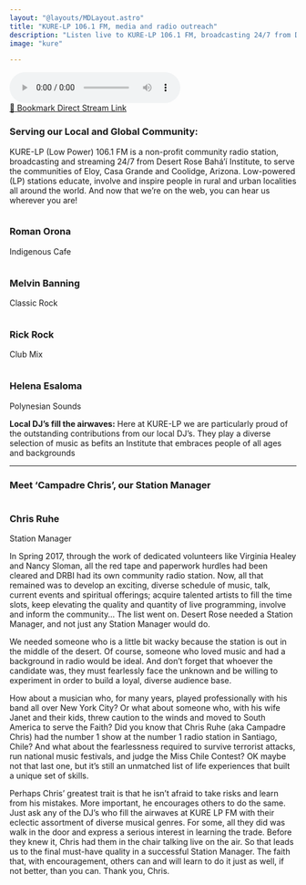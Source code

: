 ```yaml
---
layout: "@layouts/MDLayout.astro"
title: "KURE-LP 106.1 FM, media and radio outreach"
description: "Listen live to KURE-LP 106.1 FM, broadcasting 24/7 from Desert Rose Bahá'í Institute in Arizona. Our community radio station serves Eloy, Casa Grande, and Coolidge with diverse programming and global reach through online streaming."
image: "kure"

---
```





<audio controls autoPlay className="w-full max-w-md mx-auto my-4">
  <source src="https://stationplaylist.com:7096/listen.aac" type="audio/aac" />
  Your browser does not support the audio element.
</audio>

<div className="text-center mb-4">
  <a href="https://stationplaylist.com:7096/listen.aac"
     className="inline-flex items-center justify-center px-6 py-2.5 bg-white text-gray-700 rounded-md hover:bg-blue-600 hover:text-white active:bg-blue-700 transition-all duration-200 shadow-md hover:shadow-lg font-bold no-underline hover:no-underline relative min-w-[250px] border border-gray-200">
    <span className="absolute -left-2 -top-2 bg-white text-blue-600 rounded-full w-10 h-10 flex items-center justify-center text-2xl shadow-sm border-2 border-blue-400">
      📑
    </span>
    Bookmark Direct Stream Link
  </a>
</div>

### Serving our Local and Global Community:

KURE-LP (Low Power) 106.1 FM is a non-profit community radio station, broadcasting and streaming 24/7 from Desert Rose Bahá’í Institute, to serve the communities of Eloy, Casa Grande and Coolidge, Arizona. Low-powered (LP) stations educate, involve and inspire people in rural and urban localities all around the world. And now that we’re on the web, you can hear us wherever you are!

<div class="flex flex-wrap w-full justify-evenly">

<div class="card w-64 text-center mx-2">
    <img {...romanimg} class="rounded-full w-48 h-48 mx-auto mb-2 border-b-4 border-r-4 border-orange-300" />
    <h3 class="name mb-0 mt-0">Roman Orona</h3>
    <p class="title mt-0 text-sm">Indigenous Cafe</p>
</div>


  <div class="card w-64 text-center  px-2 ">
    <img {...melodyimg} class="rounded-full w-48 h-48 mx-auto mb-2 border-b-4 border-r-4 border-orange-300" />
    <h3 class="name mb-0 mt-0"> Melvin Banning </h3> <p class="title mt-0 text-sm"> Classic Rock </p>
  </div>

  <div class="card w-64 text-center  px-2 ">
    <img {...rickimg} class="rounded-full w-48 h-48 mx-auto mb-2 border-b-4 border-r-4 border-orange-300" />
    <h3 class="name mb-0 mt-0"> Rick Rock </h3> <p class="title mt-0 text-sm"> Club Mix </p>
  </div>

  <div class="card w-64 text-center  mx-2 ">
    <img {...helenaimg} class="rounded-full w-48 h-48 mx-auto mb-2 border-b-4 border-r-4 border-orange-300" />
    <h3 class="name mb-0 mt-0"> Helena Esaloma </h3> <p class="title mt-0 text-sm"> Polynesian Sounds </p>
  </div>

</div>

__Local DJ’s fill the airwaves:__    Here at KURE-LP we are particularly proud of the outstanding contributions from our local DJ’s.   They play a diverse selection of music as befits an Institute that embraces people of all ages and backgrounds

------

### Meet ‘Campadre Chris’, our Station Manager

  <div class="card w-64 text-center float-right">
    <img {...chrisimg} class="rounded-full w-48 h-48 mx-auto mb-2 object-cover" />
    <h3 class="name mb-0 mt-0"> Chris Ruhe </h3> <p class="title mt-0 text-sm"> Station Manager </p>
  </div>

In Spring 2017, through the work of dedicated volunteers like Virginia Healey and Nancy Sloman, all the red tape and paperwork hurdles had been cleared and DRBI had its own community radio station.  Now, all that remained was to develop an exciting, diverse schedule of music, talk, current events and spiritual offerings; acquire talented artists to fill the time slots, keep elevating the quality and quantity of live programming, involve and inform the community…   The list went on.    Desert Rose needed a Station Manager, and not just any Station Manager would do.

We needed someone who is a little bit wacky because the station is out in the middle of the desert.  Of course, someone who loved music and had a background in radio would be ideal.  And don’t forget that whoever the candidate was, they must fearlessly face the unknown and be willing to experiment in order to build a loyal, diverse audience base.

How about a musician who, for many years, played professionally with his band all over New York City?  Or what about someone who, with his wife Janet and their kids, threw caution to the winds and moved to South America to serve the Faith?  Did you know that Chris Ruhe (aka Campadre Chris) had the number 1 show at the number 1 radio station in Santiago, Chile?  And what about the fearlessness required to survive terrorist attacks, run national music festivals, and judge the Miss Chile Contest?  OK maybe not that last one, but it’s still an unmatched list of life experiences that built a unique set of skills.

Perhaps Chris’ greatest trait is that he isn’t afraid to take risks and learn from his mistakes.  More important, he encourages others to do the same.  Just ask any of the DJ’s who fill the airwaves at KURE LP FM with their eclectic assortment of diverse musical genres.  For some, all they did was walk in the door and express a serious interest in learning the trade. Before they knew it, Chris had them in the chair talking live on the air.   So that leads us to the final must-have quality in a successful Station Manager.  The faith that, with encouragement, others can and will learn to do it just as well, if not better, than you can.   Thank you, Chris.


<br /> <br />
